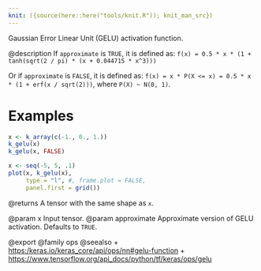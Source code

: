 ```yaml
---
knit: ({source(here::here("tools/knit.R")); knit_man_src})
---
```

Gaussian Error Linear Unit (GELU) activation function.

@description
If `approximate` is `TRUE`, it is defined as:
`f(x) = 0.5 * x * (1 + tanh(sqrt(2 / pi) * (x + 0.044715 * x^3)))`

Or if `approximate` is `FALSE`, it is defined as:
`f(x) = x * P(X <= x) = 0.5 * x * (1 + erf(x / sqrt(2)))`,
where `P(X) ~ N(0, 1)`.

# Examples
```r
x <- k_array(c(-1., 0., 1.))
k_gelu(x)
k_gelu(x, FALSE)
```


```r
x <- seq(-5, 5, .1)
plot(x, k_gelu(x), 
     type = "l", #, frame.plot = FALSE, 
     panel.first = grid())
```

@returns
A tensor with the same shape as `x`.

@param x Input tensor.
@param approximate Approximate version of GELU activation. Defaults to `TRUE`.

@export
@family ops
@seealso
+ <https:/keras.io/keras_core/api/ops/nn#gelu-function>
+ <https://www.tensorflow.org/api_docs/python/tf/keras/ops/gelu>
